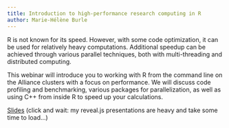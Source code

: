 ```yaml
---
title: Introduction to high-performance research computing in R
author: Marie-Hélène Burle
---
```


:::{.def}

R is not known for its speed. However, with some code optimization, it can be used for relatively heavy computations. Additional speedup can be achieved through various parallel techniques, both with multi-threading and distributed computing.

This webinar will introduce you to working with R from the command line on the Alliance clusters with a focus on performance. We will discuss code profiling and benchmarking, various packages for parallelization, as well as using C++ from inside R to speed up your calculations.

:::

[Slides](intro_hpc_slides.qmd){.btn .btn-outline-primary} [(click and wait: my reveal.js presentations are heavy and take some time to load...)]{.inlinenote}
<br><br>
